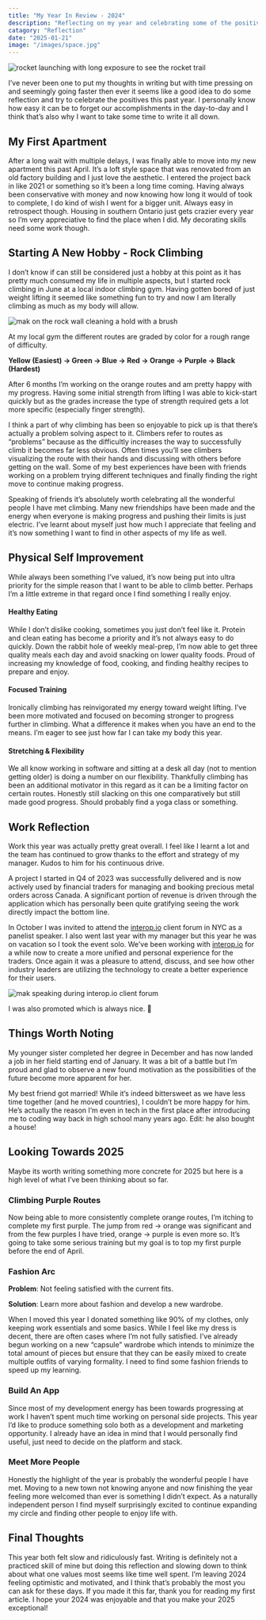 ```yaml
---
title: "My Year In Review - 2024"
description: "Reflecting on my year and celebrating some of the positives things I expereienced and learned."
catagory: "Reflection"
date: "2025-01-21"
image: "/images/space.jpg"
---
```


![rocket launching with long exposure to see the rocket trail](/images/space.jpg)

I’ve never been one to put my thoughts in writing but with time pressing on and seemingly going faster then ever it seems like a good idea to do some reflection and try to celebrate the positives this past year. I personally know how easy it can be to forget our accomplishments in the day-to-day and I think that’s also why I want to take some time to write it all down.

## My First Apartment

After a long wait with multiple delays, I was finally able to move into my new apartment this past April. It’s a loft style space that was renovated from an old factory building and I just love the aesthetic. I entered the project back in like 2021 or something so it’s been a long time coming. Having always been conservative with money and now knowing how long it would of took to complete, I do kind of wish I went for a bigger unit. Always easy in retrospect though. Housing in southern Ontario just gets crazier every year so I’m very appreciative to find the place when I did. My decorating skills need some work though.

## Starting A New Hobby - Rock Climbing

I don’t know if can still be considered just a hobby at this point as it has pretty much consumed my life in multiple aspects, but I started rock climbing in June at a local indoor climbing gym. Having gotten bored of just weight lifting it seemed like something fun to try and now I am literally climbing as much as my body will allow.

![mak on the rock wall cleaning a hold with a brush](/images/rock.jpeg)

At my local gym the different routes are graded by color for a rough range of difficulty.

**Yellow (Easiest) → Green → Blue → Red → Orange → Purple → Black (Hardest)**

After 6 months I’m working on the orange routes and am pretty happy with my progress. Having some initial strength from lifting I was able to kick-start quickly but as the grades increase the type of strength required gets a lot more specific (especially finger strength).

I think a part of why climbing has been so enjoyable to pick up is that there’s actually a problem solving aspect to it. Climbers refer to routes as “problems” because as the difficultly increases the way to successfully climb it becomes far less obvious. Often times you’ll see climbers visualizing the route with their hands and discussing with others before getting on the wall. Some of my best experiences have been with friends working on a problem trying different techniques and finally finding the right move to continue making progress.

Speaking of friends it’s absolutely worth celebrating all the wonderful people I have met climbing. Many new friendships have been made and the energy when everyone is making progress and pushing their limits is just electric. I’ve learnt about myself just how much I appreciate that feeling and it’s now something I want to find in other aspects of my life as well.

## Physical Self Improvement

While always been something I’ve valued, it’s now being put into ultra priority for the simple reason that I want to be able to climb better. Perhaps I’m a little extreme in that regard once I find something I really enjoy.

#### Healthy Eating

While I don’t dislike cooking, sometimes you just don’t feel like it. Protein and clean eating has become a priority and it’s not always easy to do quickly. Down the rabbit hole of weekly meal-prep, I’m now able to get three quality meals each day and avoid snacking on lower quality foods. Proud of increasing my knowledge of food, cooking, and finding healthy recipes to prepare and enjoy.

#### Focused Training

Ironically climbing has reinvigorated my energy toward weight lifting. I’ve been more motivated and focused on becoming stronger to progress further in climbing. What a difference it makes when you have an end to the means. I’m eager to see just how far I can take my body this year.

#### Stretching & Flexibility

We all know working in software and sitting at a desk all day (not to mention getting older) is doing a number on our flexibility. Thankfully climbing has been an additional motivator in this regard as it can be a limiting factor on certain routes. Honestly still slacking on this one comparatively but still made good progress. Should probably find a yoga class or something.

## Work Reflection

Work this year was actually pretty great overall. I feel like I learnt a lot and the team has continued to grow thanks to the effort and strategy of my manager. Kudos to him for his continuous drive.

A project I started in Q4 of 2023 was successfully delivered and is now actively used by financial traders for managing and booking precious metal orders across Canada. A significant portion of revenue is driven through the application which has personally been quite gratifying seeing the work directly impact the bottom line.

In October I was invited to attend the [interop.io](http://Interop.io) client forum in NYC as a panelist speaker. I also went last year with my manager but this year he was on vacation so I took the event solo. We’ve been working with [interop.io](http://Interop.io) for a while now to create a more unified and personal experience for the traders. Once again it was a pleasure to attend, discuss, and see how other industry leaders are utilizing the technology to create a better experience for their users.

![mak speaking during interop.io client forum](/images/forum.jpg)

I was also promoted which is always nice. 🥳

## Things Worth Noting

My younger sister completed her degree in December and has now landed a job in her field starting end of January. It was a bit of a battle but I’m proud and glad to observe a new found motivation as the possibilities of the future become more apparent for her.

My best friend got married! While it’s indeed bittersweet as we have less time together (and he moved countries), I couldn’t be more happy for him. He’s actually the reason I’m even in tech in the first place after introducing me to coding way back in high school many years ago. Edit: he also bought a house!

## Looking Towards 2025

Maybe its worth writing something more concrete for 2025 but here is a high level of what I’ve been thinking about so far.

### Climbing Purple Routes

Now being able to more consistently complete orange routes, I’m itching to complete my first purple. The jump from red → orange was significant and from the few purples I have tried, orange → purple is even more so. It’s going to take some serious training but my goal is to top my first purple before the end of April.

### Fashion Arc

**Problem**: Not feeling satisfied with the current fits.

**Solution**: Learn more about fashion and develop a new wardrobe.

When I moved this year I donated something like 90% of my clothes, only keeping work essentials and some basics. While I feel like my dress is decent, there are often cases where I’m not fully satisfied. I’ve already begun working on a new “capsule” wardrobe which intends to minimize the total amount of pieces but ensure that they can be easily mixed to create multiple outfits of varying formality. I need to find some fashion friends to speed up my learning.

### Build An App

Since most of my development energy has been towards progressing at work I haven’t spent much time working on personal side projects. This year I’d like to produce something solo both as a development and marketing opportunity. I already have an idea in mind that I would personally find useful, just need to decide on the platform and stack.

### Meet More People

Honestly the highlight of the year is probably the wonderful people I have met. Moving to a new town not knowing anyone and now finishing the year feeling more welcomed than ever is something I didn’t expect. As a naturally independent person I find myself surprisingly excited to continue expanding my circle and finding other people to enjoy life with.

## Final Thoughts

This year both felt slow and ridiculously fast. Writing is definitely not a practiced skill of mine but doing this reflection and slowing down to think about what one values most seems like time well spent. I’m leaving 2024 feeling optimistic and motivated, and I think that’s probably the most you can ask for these days. If you made it this far, thank you for reading my first article. I hope your 2024 was enjoyable and that you make your 2025 exceptional!
